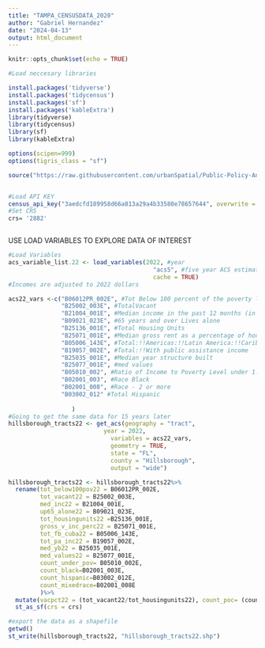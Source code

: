 ```yaml
---
title: "TAMPA_CENSUSDATA_2020"
author: "Gabriel Hernandez"
date: "2024-04-13"
output: html_document
---
```


```r
knitr::opts_chunk$set(echo = TRUE)
```


```r
#Load neccesary libraries 

install.packages('tidyverse')
install.packages('tidycensus')
install.packages('sf')
install.packages('kableExtra')
library(tidyverse)
library(tidycensus)
library(sf)
library(kableExtra)

options(scipen=999)
options(tigris_class = "sf")

source("https://raw.githubusercontent.com/urbanSpatial/Public-Policy-Analytics-Landing/master/functions.r")


#Load API KEY
census_api_key("3aedcfd189958d66a813a29a4b33580e78657644", overwrite = TRUE)
#Set CRS
crs= '2882'



```

USE LOAD VARIABLES TO EXPLORE DATA OF INTEREST
```r

#Load Variables
acs_variable_list.22 <- load_variables(2022, #year
                                         "acs5", #five year ACS estimates
                                         cache = TRUE)
#Incomes are adjusted to 2022 dollars

acs22_vars <-c("B06012PR_002E", #Tot Below 100 percent of the poverty level
               "B25002_003E", #TotalVacant
               "B21004_001E", #Median income in the past 12 months (in 2022 inflation-adjusted dollars
               "B09021_023E", #65 years and over Lives alone
               "B25136_001E", #Total Housing Units
               "B25071_001E", #Median gross rent as a percentage of household income
               "B05006_143E", #Total:!!Americas:!!Latin America:!!Caribbean:!!Cuba
               "B19057_002E", #Total:!!With public assistance income
               "B25035_001E", #Median year structure built
               "B25077_001E", #med values
               "B05010_002", #Ratio of Income to Poverty Level under 1.00
               "B02001_003", #Race Black 
               "B02001_008", #Race - 2 or more
               "B03002_012" #Total Hispanic
               
                  )
#Going to get the same data for 15 years later
hillsborough_tracts22 <- get_acs(geography = "tract",
                           year = 2022, 
                             variables = acs22_vars, 
                             geometry = TRUE, 
                             state = "FL", 
                             county = "Hillsborough", 
                             output = "wide") 

hillsborough_tracts22 <- hillsborough_tracts22%>%
  rename(tot_below100pov22 = B06012PR_002E,
         tot_vacant22 = B25002_003E,
         med_inc22 = B21004_001E,
         up65_alone22 = B09021_023E,
         tot_housingunits22 =B25136_001E,
         gross_v_inc_perc22 = B25071_001E,
         tot_fb_cuba22 = B05006_143E,
         tot_pa_inc22 = B19057_002E,
         med_yb22 = B25035_001E,
         med_values22 = B25077_001E,
         count_under_pov= B05010_002E,
         count_black=B02001_003E,
         count_hispanic=B03002_012E,
         count_mixedrace=B02001_008E
         )%>%
  mutate(vacpct22 = (tot_vacant22/tot_housingunits22), count_poc= (count_black + count_hispanic +    count_mixedrace)) %>%
  st_as_sf(crs = crs)

#export the data as a shapefile
getwd()
st_write(hillsborough_tracts22, "hillsborough_tracts22.shp")
```
